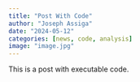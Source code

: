 ```yaml
---
title: "Post With Code"
author: "Joseph Assiga"
date: "2024-05-12"
categories: [news, code, analysis]
image: "image.jpg"
---
```


This is a post with executable code.
